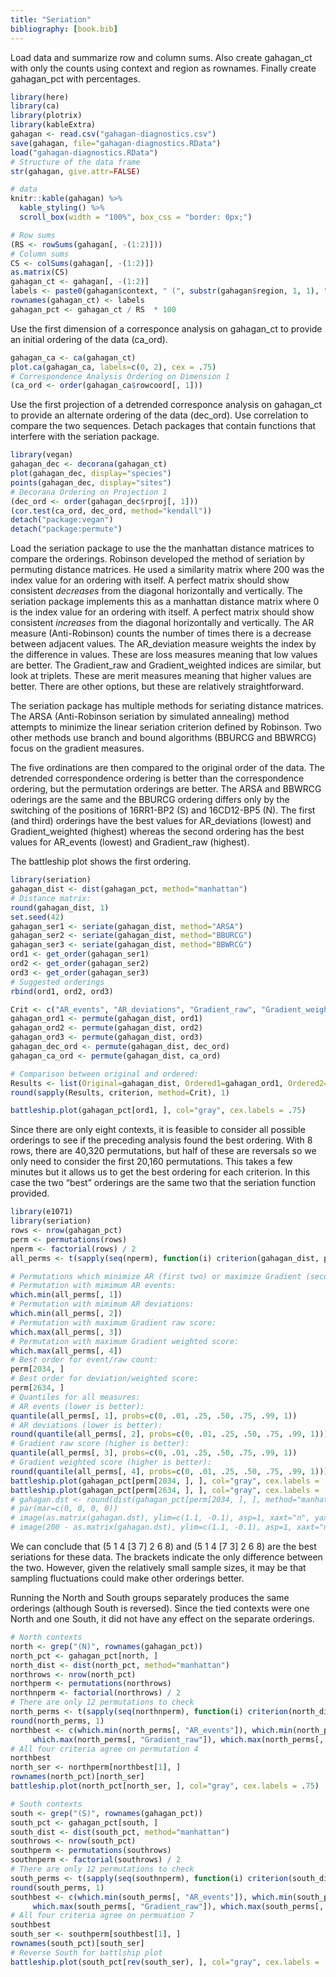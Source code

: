 ```yaml
---
title: "Seriation"
bibliography: [book.bib]
---
```


Load data and summarize row and column sums. Also create gahagan_ct with only the counts using context and region as rownames. Finally create gahagan_pct with percentages.

```r
library(here)
library(ca)
library(plotrix)
library(kableExtra)
gahagan <- read.csv("gahagan-diagnostics.csv")
save(gahagan, file="gahagan-diagnostics.RData")
load("gahagan-diagnostics.RData")
# Structure of the data frame
str(gahagan, give.attr=FALSE)

# data
knitr::kable(gahagan) %>% 
  kable_styling() %>% 
  scroll_box(width = "100%", box_css = "border: 0px;")

# Row sums
(RS <- rowSums(gahagan[, -(1:2)]))
# Column sums
CS <- colSums(gahagan[, -(1:2)])
as.matrix(CS)
gahagan_ct <- gahagan[, -(1:2)]
labels <- paste0(gahagan$context, " (", substr(gahagan$region, 1, 1), ")")
rownames(gahagan_ct) <- labels
gahagan_pct <- gahagan_ct / RS  * 100
```

Use the first dimension of a corresponce analysis on gahagan_ct to provide an initial ordering of the data (ca_ord).

```r
gahagan_ca <- ca(gahagan_ct)
plot.ca(gahagan_ca, labels=c(0, 2), cex = .75)
# Correspondence Analysis Ordering on Dimension 1
(ca_ord <- order(gahagan_ca$rowcoord[, 1]))
```

Use the first projection of a detrended corresponce analysis on gahagan_ct to provide an alternate ordering of the data (dec_ord). Use correlation to compare the two sequences. Detach packages that contain functions that interfere with the seriation package.

```r
library(vegan)
gahagan_dec <- decorana(gahagan_ct)
plot(gahagan_dec, display="species")
points(gahagan_dec, display="sites")
# Decorana Ordering on Projection 1
(dec_ord <- order(gahagan_dec$rproj[, 1]))
(cor.test(ca_ord, dec_ord, method="kendall"))
detach("package:vegan")
detach("package:permute")
```

Load the seriation package to use the the manhattan distance matrices to compare the orderings. Robinson developed the method of seriation by permuting distance matrices. He used a similarity matrix where 200 was the index value for an ordering with itself. A perfect matrix should show consistent *decreases* from the diagonal horizontally and vertically. The seriation package implements this as a manhattan distance matrix where 0 is the index value for an ordering with itself. A perfect matrix should show consistent *increases* from the diagonal horizontally and vertically. The AR measure (Anti-Robinson) counts the number of times there is a decrease between adjacent values. The AR_deviation measure weights the index by the difference in values. These are loss measures meaning that low values are better. The Gradient_raw and Gradient_weighted indices are similar, but look at triplets. These are merit measures meaning that higher values are better. There are other options, but these are relatively straightforward.

The seriation package has multiple methods for seriating distance matrices. The ARSA (Anti-Robinson seriation by simulated annealing) method attempts to minimize the linear seriation criterion defined by Robinson. Two other methods use branch and bound algorithms (BBURCG and BBWRCG) focus on the gradient measures.

The five ordinations are then compared to the original order of the data. The detrended correspondence ordering is better than the correspondence ordering, but the permutation orderings are better. The ARSA and BBWRCG oderings are the same and the BBURCG ordering differs only by the switching of the positions of 16RR1-BP2 (S) and 16CD12-BP5 (N). The first (and third) orderings have the best values for AR_deviations (lowest) and Gradient_weighted (highest) whereas the second ordering has the best values for AR_events (lowest) and Gradient_raw (highest).

The battleship plot shows the first ordering. 

```r
library(seriation)
gahagan_dist <- dist(gahagan_pct, method="manhattan")
# Distance matrix:
round(gahagan_dist, 1)
set.seed(42)
gahagan_ser1 <- seriate(gahagan_dist, method="ARSA")
gahagan_ser2 <- seriate(gahagan_dist, method="BBURCG")
gahagan_ser3 <- seriate(gahagan_dist, method="BBWRCG")
ord1 <- get_order(gahagan_ser1)
ord2 <- get_order(gahagan_ser2)
ord3 <- get_order(gahagan_ser3)
# Suggested orderings
rbind(ord1, ord2, ord3)

Crit <- c("AR_events", "AR_deviations", "Gradient_raw", "Gradient_weighted")
gahagan_ord1 <- permute(gahagan_dist, ord1)
gahagan_ord2 <- permute(gahagan_dist, ord2)
gahagan_ord3 <- permute(gahagan_dist, ord3)
gahagan_dec_ord <- permute(gahagan_dist, dec_ord)
gahagan_ca_ord <- permute(gahagan_dist, ca_ord)

# Comparison between original and ordered:
Results <- list(Original=gahagan_dist, Ordered1=gahagan_ord1, Ordered2=gahagan_ord2, Ordered3=gahagan_ord3, CA=gahagan_ca_ord, DEC=gahagan_dec_ord)
round(sapply(Results, criterion, method=Crit), 1)

battleship.plot(gahagan_pct[ord1, ], col="gray", cex.labels = .75)
```

Since there are only eight contexts, it is feasible to consider all possible orderings to see if the preceding analysis found the best ordering. With 8 rows, there are 40,320 permutations, but half of these are reversals so we only need to consider the first 20,160 permutations. This takes a few minutes but it allows us to get the best ordering for each criterion. In this case the two "best" orderings are the same two that the seriation function provided.

```r
library(e1071)
library(seriation)
rows <- nrow(gahagan_pct)
perm <- permutations(rows)
nperm <- factorial(rows) / 2
all_perms <- t(sapply(seq(nperm), function(i) criterion(gahagan_dist, perm[i,], method=Crit)))

# Permutations which minimize AR (first two) or maximize Gradient (second two) measures:
# Permutation with mimimum AR events:
which.min(all_perms[, 1])
# Permutation with mimimum AR deviations:
which.min(all_perms[, 2])
# Permutation with maximum Gradient raw score:
which.max(all_perms[, 3])
# Permutation with maximum Gradient weighted score:
which.max(all_perms[, 4])
# Best order for event/raw count:
perm[2034, ]
# Best order for deviation/weighted score:
perm[2634, ]
# Quantiles for all measures:
# AR events (lower is better):
quantile(all_perms[, 1], probs=c(0, .01, .25, .50, .75, .99, 1))
# AR deviations (lower is better):
round(quantile(all_perms[, 2], probs=c(0, .01, .25, .50, .75, .99, 1)))
# Gradient raw score (higher is better):
quantile(all_perms[, 3], probs=c(0, .01, .25, .50, .75, .99, 1))
# Gradient weighted score (higher is better):
round(quantile(all_perms[, 4], probs=c(0, .01, .25, .50, .75, .99, 1)))
battleship.plot(gahagan_pct[perm[2034, ], ], col="gray", cex.labels = .75)
battleship.plot(gahagan_pct[perm[2634, ], ], col="gray", cex.labels = .75)
# gahagan.dst <- round(dist(gahagan_pct[perm[2034, ], ], method="manhattan", diag=TRUE, upper=TRUE), 1)
# par(mar=c(0, 0, 0, 0))
# image(as.matrix(gahagan.dst), ylim=c(1.1, -0.1), asp=1, xaxt="n", yaxt="n", frame.plot=FALSE)
# image(200 - as.matrix(gahagan.dst), ylim=c(1.1, -0.1), asp=1, xaxt="n", yaxt="n", frame.plot=FALSE)
```

We can conclude that (5 1 4 [3 7] 2 6 8) and (5 1 4 [7 3] 2 6 8) are the best seriations for these data. The brackets indicate the only difference between the two. However, given the relatively small sample sizes, it may be that sampling fluctuations could make other orderings better. 

Running the North and South groups separately produces the same orderings (although South is reversed). Since the tied contexts were one North and one South, it did not have any effect on the separate orderings.

```r

# North contexts
north <- grep("(N)", rownames(gahagan_pct))
north_pct <- gahagan_pct[north, ]
north_dist <- dist(north_pct, method="manhattan")
northrows <- nrow(north_pct)
northperm <- permutations(northrows)
northnperm <- factorial(northrows) / 2
# There are only 12 permutations to check
north_perms <- t(sapply(seq(northnperm), function(i) criterion(north_dist, northperm[i,], method=Crit)))
round(north_perms, 1)
northbest <- c(which.min(north_perms[, "AR_events"]), which.min(north_perms[, "AR_deviations"]),
     which.max(north_perms[, "Gradient_raw"]), which.max(north_perms[, "Gradient_weighted"]))
# All four criteria agree on permutation 4
northbest
north_ser <- northperm[northbest[1], ]
rownames(north_pct)[north_ser]
battleship.plot(north_pct[north_ser, ], col="gray", cex.labels = .75)

# South contexts
south <- grep("(S)", rownames(gahagan_pct))
south_pct <- gahagan_pct[south, ]
south_dist <- dist(south_pct, method="manhattan")
southrows <- nrow(south_pct)
southperm <- permutations(southrows)
southnperm <- factorial(southrows) / 2
# There are only 12 permutations to check
south_perms <- t(sapply(seq(southnperm), function(i) criterion(south_dist, southperm[i,], method=Crit)))
round(south_perms, 1)
southbest <- c(which.min(south_perms[, "AR_events"]), which.min(south_perms[, "AR_deviations"]),
     which.max(south_perms[, "Gradient_raw"]), which.max(south_perms[, "Gradient_weighted"]))
# All four criteria agree on permuation 7
southbest
south_ser <- southperm[southbest[1], ]
rownames(south_pct)[south_ser]
# Reverse South for battlship plot
battleship.plot(south_pct[rev(south_ser), ], col="gray", cex.labels = .75)
```

